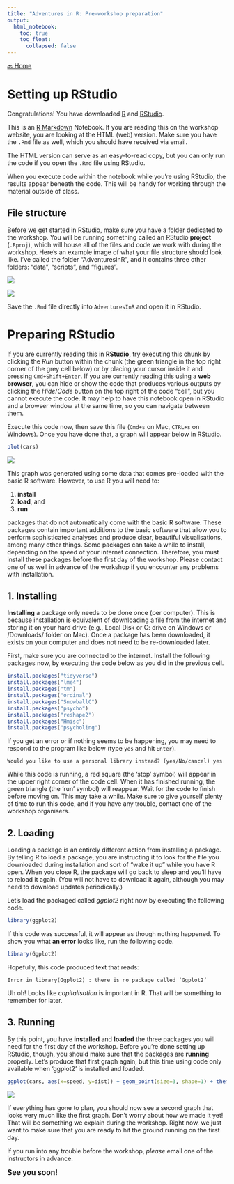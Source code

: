 ```yaml
---
title: "Adventures in R: Pre-workshop preparation"
output: 
  html_notebook:
    toc: true
    toc_float:
      collapsed: false
---
```

[🔙 Home](https://verbingnouns.github.io/AdventuresInR/)

# Setting up RStudio

Congratulations! You have downloaded [R](https://www.stats.bris.ac.uk/R/) and [RStudio](https://www.rstudio.com/products/rstudio/download/#download).

This is an [R Markdown](http://rmarkdown.rstudio.com) Notebook. If you are reading this on the workshop website, you are looking at the HTML (web) version. Make sure you have the `.Rmd` file as well, which you should have received via email.

The HTML version can serve as an easy-to-read copy, but you can only run the code if you open the `.Rmd` file using RStudio.

When you execute code within the notebook while you're using RStudio, the results appear beneath the code. This will be handy for working through the material outside of class.

## File structure

Before we get started in RStudio, make sure you have a folder dedicated to the workshop. You will be running something called an RStudio **project** (`.Rproj`), which will house all of the files and code we work with during the workshop. Here's an example image of what your file structure should look like. I've called the folder "AdventuresInR", and it contains three other folders: "data", "scripts", and "figures".

![](images/windows-files.png)

![](images/mac-files.png)

Save the `.Rmd` file directly into `AdventuresInR` and open it in RStudio.

# Preparing RStudio

If you are currently reading this in **RStudio**, try executing this chunk by clicking the *Run* button within the chunk (the green triangle in the top right corner of the grey cell below) or by placing your cursor inside it and pressing `Cmd+Shift+Enter`. If you are currently reading this using a **web browser**, you can hide or show the code that produces various outputs by clicking the *Hide*/*Code* button on the top right of the code "cell", but you cannot execute the code. It may help to have this notebook open in RStudio and a browser window at the same time, so you can navigate between them.

Execute this code now, then save this file (`Cmd+s` on Mac, `CTRL+s` on Windows). Once you have done that, a graph will appear below in RStudio.

```r
plot(cars)
```
![](images/plot_cars.png)

This graph was generated using some data that comes pre-loaded with the basic R software. However, to use R you will need to:

1. **install**
2. **load**, and
3. **run**

packages that do not automatically come with the basic R software. These packages contain important additions to the basic software that allow you to perform sophisticated analyses and produce clear, beautiful visualisations, among many other things. Some packages can take a while to install, depending on the speed of your internet connection. Therefore, you must install these packages before the first day of the workshop. Please contact one of us well in advance of the workshop if you encounter any problems with installation.

## 1. Installing

**Installing** a package only needs to be done once (per computer). This is because installation is equivalent of downloading a file from the internet and storing it on your hard drive (e.g., Local Disk or C: drive on Windows or /Downloads/ folder on Mac). Once a package has been downloaded, it exists on your computer and does not need to be re-downloaded later.

First, make sure you are connected to the internet. Install the following packages now, by executing the code below as you did in the previous cell.

````r
install.packages("tidyverse")
install.packages("lme4")
install.packages("tm")
install.packages("ordinal")
install.packages("SnowballC")
install.packages("psycho")
install.packages("reshape2")
install.packages("Hmisc")
install.packages("psycholing")
````

If you get an error or if nothing seems to be happening, you may need to respond to the program like below (type `yes` and hit `Enter`).
````
Would you like to use a personal library instead? (yes/No/cancel) yes

````

While this code is running, a red square (the 'stop' symbol) will appear in the upper right corner of the code cell. When it has finished running, the green triangle (the 'run' symbol) will reappear. Wait for the code to finish before moving on. This may take a while. Make sure to give yourself plenty of time to run this code, and if you have any trouble, contact one of the workshop organisers.

## 2. Loading

Loading a package is an entirely different action from installing a package. By telling R to load a package, you are instructing it to look for the file you downloaded during installation and sort of "wake it up" while you have R open. When you close R, the package will go back to sleep and you'll have to reload it again. (You will not have to download it again, although you may need to download updates periodically.)

Let's load the packaged called *ggplot2* right now by executing the following code.

```r
library(ggplot2)
```

If this code was successful, it will appear as though nothing happened. To show you what **an error** looks like, run the following code.

```r
library(Ggplot2)
```

Hopefully, this code produced text that reads:

    Error in library(Ggplot2) : there is no package called ‘Ggplot2’
    
Uh oh! Looks like *capitalisation* is important in R. That will be something to remember for later.

## 3. Running

By this point, you have **installed** and **loaded** the three packages you will need for the first day of the workshop. Before you're done setting up RStudio, though, you should make sure that the packages are **running** properly. Let's produce that first graph again, but this time using code only available when 'ggplot2' is installed and loaded.

```r
ggplot(cars, aes(x=speed, y=dist)) + geom_point(size=3, shape=1) + theme_bw()
```
![](images/ggplot_cars.png)

If everything has gone to plan, you should now see a second graph that looks very much like the first graph. Don't worry about how we made it yet! That will be something we explain during the workshop. Right now, we just want to make sure that you are ready to hit the ground running on the first day.

If you run into any trouble before the workshop, *please* email one of the instructors in advance.  

<big>**See you soon!**</big>